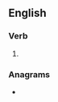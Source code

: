 ==English==

===Verb===
{{head|en|verb form}}

# {{en-third-person singular of|geminate}}

===Anagrams===
* {{anagrams|en|a=aeegimnst|magnesite|magnetise}}